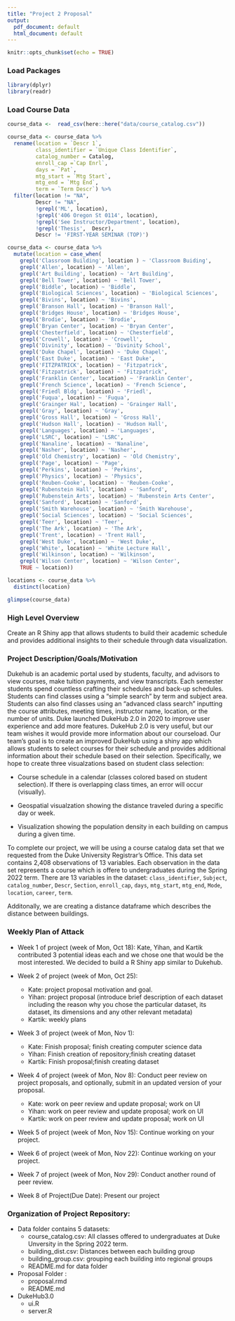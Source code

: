 ```yaml
---
title: "Project 2 Proposal" 
output:
  pdf_document: default
  html_document: default
---
```


```r
knitr::opts_chunk$set(echo = TRUE)
```

### Load Packages 
```r
library(dplyr)
library(readr)
```
### Load Course Data 

```r

course_data <-  read_csv(here::here("data/course_catalog.csv"))

```


```r

course_data <- course_data %>%
  rename(location = `Descr 1`, 
         class_identifier = `Unique Class Identifier`, 
         catalog_number = Catalog,
         enroll_cap =`Cap Enrl`,
         days = `Pat`, 
         mtg_start = `Mtg Start`, 
         mtg_end = `Mtg End`, 
         term = `Term Descr`) %>%
  filter(location != "NA", 
         Descr != "NA", 
         !grepl('ML', location),
         !grepl('406 Oregon St 0114', location), 
         !grepl('See Instructor/Department', location), 
         !grepl('Thesis',  Descr), 
         Descr != 'FIRST-YEAR SEMINAR (TOP)') 
```


```r

course_data <- course_data %>%
  mutate(location = case_when(
    grepl('Classroom Building', location ) ~ 'Classroom Buiding',
    grepl('Allen', location) ~ 'Allen', 
    grepl('Art Building', location) ~ 'Art Building', 
    grepl('Bell Tower', location) ~ 'Bell Tower', 
    grepl('Biddle', location) ~ 'Biddle',
    grepl('Biological Sciences', location) ~ 'Biological Sciences', 
    grepl('Bivins', location) ~ 'Bivins', 
    grepl('Branson Hall', location) ~ 'Branson Hall', 
    grepl('Bridges House', location) ~ 'Bridges House', 
    grepl('Brodie', location) ~ 'Brodie', 
    grepl('Bryan Center', location) ~ 'Bryan Center', 
    grepl('Chesterfield', location) ~ 'Chesterfield', 
    grepl('Crowell', location) ~ 'Crowell', 
    grepl('Divinity', location) ~ 'Divinity School', 
    grepl('Duke Chapel', location) ~ 'Duke Chapel', 
    grepl('East Duke', location) ~ 'East Duke', 
    grepl('FITZPATRICK', location) ~ 'Fitzpatrick', 
    grepl('Fitzpatrick', location) ~ 'Fitzpatrick', 
    grepl('Franklin Center', location) ~ 'Franklin Center', 
    grepl('French Science', location) ~ 'French Science',
    grepl('Friedl Bldg', location) ~ 'Friedl', 
    grepl('Fuqua', location) ~ 'Fuqua', 
    grepl('Grainger Hal', location) ~ 'Grainger Hall', 
    grepl('Gray', location) ~ 'Gray', 
    grepl('Gross Hall', location) ~ 'Gross Hall',
    grepl('Hudson Hall', location) ~ 'Hudson Hall', 
    grepl('Languages', location) ~ 'Languages', 
    grepl('LSRC', location) ~ 'LSRC', 
    grepl('Nanaline', location) ~ 'Nanaline', 
    grepl('Nasher', location) ~ 'Nasher', 
    grepl('Old Chemistry', location) ~ 'Old Chemistry', 
    grepl('Page', location) ~ 'Page', 
    grepl('Perkins', location) ~ 'Perkins', 
    grepl('Physics', location) ~ 'Physics', 
    grepl('Reuben-Cooke', location) ~ 'Reuben-Cooke', 
    grepl('Rubenstein Hall', location) ~ 'Sanford', 
    grepl('Rubenstein Arts', location) ~ 'Rubenstein Arts Center', 
    grepl('Sanford', location) ~ 'Sanford', 
    grepl('Smith Warehouse', location) ~ 'Smith Warehouse', 
    grepl('Social Sciences', location) ~ 'Social Sciences', 
    grepl('Teer', location) ~ 'Teer', 
    grepl('The Ark', location) ~ 'The Ark', 
    grepl('Trent', location) ~ 'Trent Hall', 
    grepl('West Duke', location) ~ 'West Duke', 
    grepl('White', location) ~ 'White Lecture Hall', 
    grepl('Wilkinson', location) ~ 'Wilkinson', 
    grepl('Wilson Center', location) ~ 'Wilson Center',
    TRUE ~ location))

locations <- course_data %>%
  distinct(location)

glimpse(course_data)

```

### High Level Overview 

Create an R Shiny app that allows students to build their academic schedule and provides additional insights to their schedule through data visualization.

### Project Description/Goals/Motivation

Dukehub is an academic portal used by students, faculty, and advisors to view courses, make tuition payments, and view transcripts. Each semester students spend countless crafting their schedules and back-up schedules. Students can find classes using a “simple search” by term and subject area. Students can also find classes using an “advanced class search” inputting the course attributes, meeting times, instructor name, location, or the number of units. Duke launched DukeHub 2.0 in 2020 to improve user experience and add more features. DukeHub 2.0 is very useful, but our team wishes it would provide more information about our courseload. Our team’s goal is to create an improved DukeHub using a shiny app which allows students to select courses for their schedule and provides additional information about their schedule based on their selection. Specifically, we hope to create three visualzations based on student class selection: 
	
- Course schedule in a calendar (classes colored based on student selection). If there is overlapping class times, an error will occur (visually). 
  
- Geospatial visualzation showing the distance traveled during a specific day or week. 
	
- Visualization showing the population density in each building on campus during a given time.

To complete our project, we will be using a course catalog data set 
that we requested from the Duke University Registrar's Office. This data 
set contains 2,408 observations of 13 variables. Each observation in the data
set represents a course which is offere to undergraduates during the 
Spring 2022 term. There are 13 variables in the dataset: `class_identifier`, 
`Subject`, `catalog_number`, `Descr`, `Section`, `enroll_cap`, `days`, `mtg_start`, 
`mtg_end`, `Mode`, `location`, `career`,  `term`. 

Additonally, we are creating a distance dataframe which describes the distance
between buildings. 


### Weekly Plan of Attack

  - Week 1 of project (week of Mon, Oct 18): Kate, Yihan, and Kartik contributed 3 potential ideas each and we chose one that would be the most interested. We decided to build a R Shiny app similar to Dukehub.
  - Week 2 of project (week of Mon, Oct 25):
      + Kate: project proposal motivation and goal. 
      + Yihan: project proposal (introduce brief description of each dataset including the reason why you         chose the particular dataset, its dataset, its dimensions and any other relevant metadata)
      + Kartik: weekly plans
- Week 3 of project (week of Mon, Nov 1): 
  + Kate: Finish proposal; finish creating computer science data
  + Yihan: Finish creation of repository;finish creating dataset
  + Kartik: Finish proposal;finish creating dataset
  
- Week 4 of project (week of Mon, Nov 8): Conduct peer review on project proposals, and optionally, submit in an updated version of your proposal.
  + Kate: work on peer review and update proposal; work on UI
  + Yihan: work on peer review and update proposal; work on UI
  + Kartik: work on peer review and update proposal; work on UI

- Week 5 of project (week of Mon, Nov 15): Continue working on your project.

- Week 6 of project (week of Mon, Nov 22): Continue working on your project.
- Week 7 of project (week of Mon, Nov 29): Conduct another round of peer review.
- Week 8 of Project(Due Date): Present our project

### Organization of Project Repository: 

- Data folder contains 5 datasets: 
  + course_catalog.csv: All classes offered to undergraduates at Duke Unversity in the Spring 2022 term. 
  + building_dist.csv: Distances between each building group 
  + building_group.csv: grouping each building into regional groups 
  + README.md for data folder
  
- Proposal Folder : 
  + proposal.rmd 
  + README.md 
  
- DukeHub3.0 
  + ui.R 
  + server.R 
  
